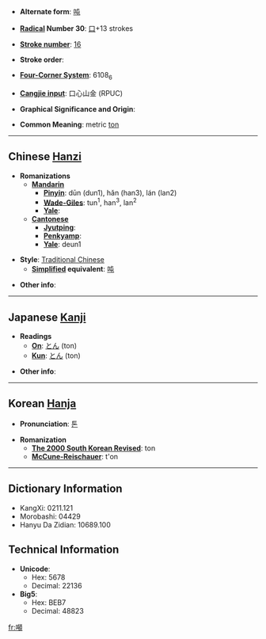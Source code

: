 * '''Alternate form''': [[吨]]

* '''[[Wiktionary:Chinese radical index| Radical]] Number 30''': [[Wiktionary:Chinese radical index 口|口]]+13 strokes

* '''[[Wiktionary:Chinese total strokes index|Stroke number]]''': [[Wiktionary:Chinese total strokes index 16|16]]

* '''Stroke order''': 

* '''[[Wiktionary:Chinese four corner index|Four-Corner System]]''': 6108<sub>6</sub>

* '''[[Wiktionary:Chinese Cangjie index|Cangjie input]]''': 口心山金 (RPUC)

* '''Graphical Significance and Origin''': 

* '''Common Meaning''': metric [[ton]]

----

== Chinese [[Hanzi]] ==

* '''Romanizations'''
** '''[[Mandarin]]'''
*** '''[[Pinyin]]''': dūn (dun1), hǎn (han3), lán (lan2)
*** '''[[Wade-Giles]]''': tun<sup>1</sup>, han<sup>3</sup>, lan<sup>2</sup>
*** '''[[Yale]]''': 
** '''[[Cantonese]]'''
*** '''[[Jyutping]]''':
*** '''[[Penkyamp]]''': 
*** '''[[Yale]]''': deun1

* '''Style''': [[Traditional Chinese]] 
** '''[[Simplified Chinese|Simplified]] equivalent''': [[吨]]

* '''Other info''': 

----

== Japanese [[Kanji]] ==

* '''Readings'''
** '''[[On]]''': [[とん]] (ton)
** '''[[Kun]]''': [[とん]] (ton)

* '''Other info''':  

----

== Korean [[Hanja]] ==

* '''Pronunciation''': [[톤]]

* '''Romanization'''
** '''[[The 2000 South Korean Revised Romanization|The 2000 South Korean Revised]]''': ton
** '''[[McCune-Reischauer]]''': t'on

----

== Dictionary Information ==

* KangXi: 0211.121
* Morobashi: 04429
* Hanyu Da Zidian: 10689.100

== Technical Information ==

* '''Unicode''':
** Hex: 5678
** Decimal: 22136
* '''Big5''':
** Hex: BEB7
** Decimal: 48823

[[fr:噸]]
